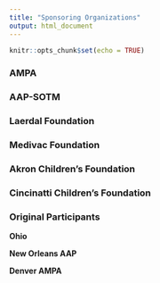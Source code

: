```yaml
---
title: "Sponsoring Organizations"
output: html_document
---
```


```r
knitr::opts_chunk$set(echo = TRUE)
```


### AMPA

### AAP-SOTM

### Laerdal Foundation

### Medivac Foundation

### Akron Children's Foundation


### Cincinatti Children's Foundation

### Original Participants


__Ohio__ 


__New Orleans AAP__


__Denver AMPA__



